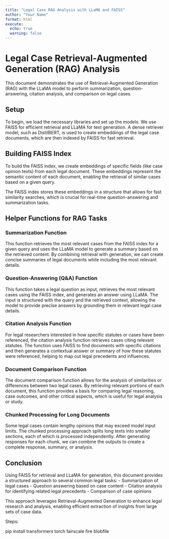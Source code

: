 ```yaml
---
title: "Legal Case RAG Analysis with LLaMA and FAISS"
author: "Your Name"
format: html
execute:
  echo: true
  warning: false
---
```


# Legal Case Retrieval-Augmented Generation (RAG) Analysis

This document demonstrates the use of Retrieval-Augmented Generation (RAG) with the LLaMA model to perform summarization, question-answering, citation analysis, and comparison on legal cases.

## Setup

To begin, we load the necessary libraries and set up the models. We use FAISS for efficient retrieval and LLaMA for text generation. A dense retriever model, such as DistilBERT, is used to create embeddings of the legal case documents, which are then indexed by FAISS for fast retrieval.

## Building FAISS Index

To build the FAISS index, we create embeddings of specific fields (like case opinion texts) from each legal document. These embeddings represent the semantic content of each document, enabling the retrieval of similar cases based on a given query.

The FAISS index stores these embeddings in a structure that allows for fast similarity searches, which is crucial for real-time question-answering and summarization tasks.

## Helper Functions for RAG Tasks

### Summarization Function

This function retrieves the most relevant cases from the FAISS index for a given query and uses the LLaMA model to generate a summary based on the retrieved content. By combining retrieval with generation, we can create concise summaries of legal documents while including the most relevant details.

### Question-Answering (Q&A) Function

This function takes a legal question as input, retrieves the most relevant cases using the FAISS index, and generates an answer using LLaMA. The input is structured with the query and the retrieved context, allowing the model to provide precise answers by grounding them in relevant legal case details.

### Citation Analysis Function

For legal researchers interested in how specific statutes or cases have been referenced, the citation analysis function retrieves cases citing relevant statutes. The function uses FAISS to find documents with specific citations and then generates a contextual answer or summary of how these statutes were referenced, helping to map out legal precedents and influences.

### Document Comparison Function

The document comparison function allows for the analysis of similarities or differences between two legal cases. By retrieving relevant portions of each document, this function provides a basis for comparing legal reasoning, case outcomes, and other critical aspects, which is useful for legal analysis or study.

### Chunked Processing for Long Documents

Some legal cases contain lengthy opinions that may exceed model input limits. The chunked processing approach splits long texts into smaller sections, each of which is processed independently. After generating responses for each chunk, we can combine the outputs to create a complete response, summary, or analysis.

## Conclusion

Using FAISS for retrieval and LLaMA for generation, this document provides a structured approach to several common legal tasks:
- Summarization of legal cases
- Question answering based on case content
- Citation analysis for identifying related legal precedents
- Comparison of case opinions

This approach leverages Retrieval-Augmented Generation to enhance legal research and analysis, enabling efficient extraction of insights from large sets of case data.


Steps: 

pip install transformers torch fairscale fire blobfile

